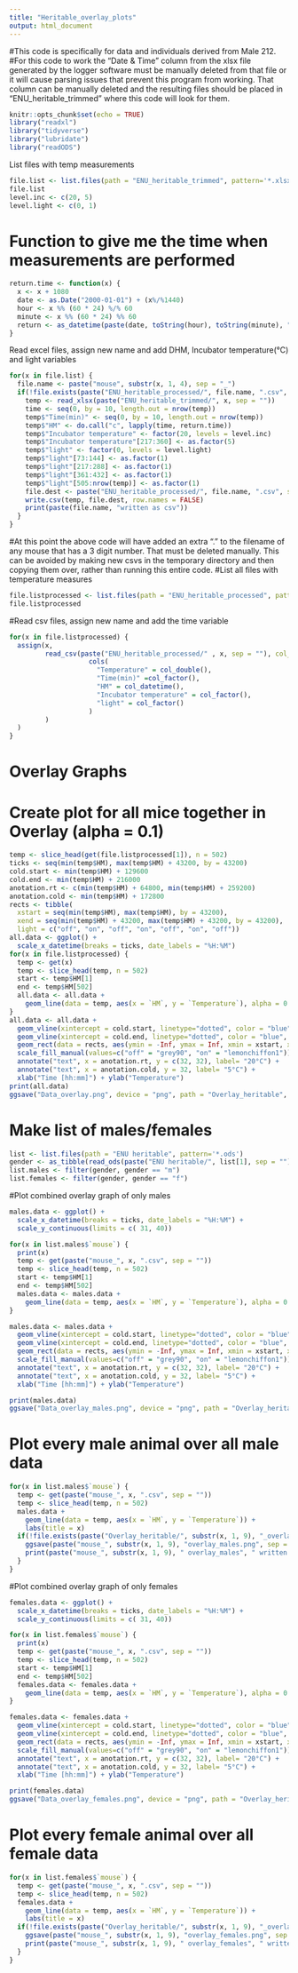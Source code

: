 ```yaml
---
title: "Heritable_overlay_plots"
output: html_document
---
```


#This code is specifically for data and individuals derived from Male 212.
#For this code to work the "Date & Time" column from the xlsx file generated by the logger software must be manually deleted from that file or it will cause parsing issues that prevent this program from working. That column can be manually deleted and the resulting files should be placed in "ENU_heritable_trimmed" where this code will look for them.

```r
knitr::opts_chunk$set(echo = TRUE)
library("readxl")
library("tidyverse")
library("lubridate")
library("readODS")
```

List files with temp measurements

```r
file.list <- list.files(path = "ENU_heritable_trimmed", pattern='*.xlsx')
file.list
level.inc <- c(20, 5)
level.light <- c(0, 1)
```

# Function to give me the time when measurements are performed

```r
return.time <- function(x) {
  x <- x + 1080
  date <- as.Date("2000-01-01") + (x%/%1440)
  hour <- x %% (60 * 24) %/% 60
  minute <- x %% (60 * 24) %% 60
  return <- as_datetime(paste(date, toString(hour), toString(minute), "0", sep = " "))
}
```


Read excel files, assign new name and add DHM, Incubator temperature(°C) and light variables

```r
for(x in file.list) {
  file.name <- paste("mouse", substr(x, 1, 4), sep = "_")
  if(!file.exists(paste("ENU_heritable_processed/", file.name, ".csv", sep = ""))){
    temp <- read_xlsx(paste("ENU_heritable_trimmed/", x, sep = ""))
    time <- seq(0, by = 10, length.out = nrow(temp))
    temp$"Time(min)" <- seq(0, by = 10, length.out = nrow(temp))
    temp$"HM" <- do.call("c", lapply(time, return.time))
    temp$"Incubator temperature" <- factor(20, levels = level.inc)
    temp$"Incubator temperature"[217:360] <- as.factor(5)
    temp$"light" <- factor(0, levels = level.light)
    temp$"light"[73:144] <- as.factor(1)
    temp$"light"[217:288] <- as.factor(1)
    temp$"light"[361:432] <- as.factor(1)
    temp$"light"[505:nrow(temp)] <- as.factor(1)
    file.dest <- paste("ENU_heritable_processed/", file.name, ".csv", sep = "")
    write.csv(temp, file.dest, row.names = FALSE)
    print(paste(file.name, "written as csv"))
  }
}
```
#At this point the above code will have added an extra "." to the filename of any mouse that has a 3 digit number. That must be deleted manually. This can be avoided by making new csvs in the temporary directory and then copying them over, rather than running this entire code.
#List all files with temperature measures

```r
file.listprocessed <- list.files(path = "ENU_heritable_processed", pattern='*.csv')
file.listprocessed
```

#Read csv files, assign new name and add the time variable

```r
for(x in file.listprocessed) {
  assign(x, 
         read_csv(paste("ENU_heritable_processed/" , x, sep = ""), col_types = 
                    cols(
                      "Temperature" = col_double(),
                      "Time(min)" =col_factor(),
                      "HM" = col_datetime(),
                      "Incubator temperature" = col_factor(),
                      "light" = col_factor()
                    )
         )
  )
}
```

# Overlay Graphs
# Create plot for all mice together in Overlay (alpha = 0.1)

```r
temp <- slice_head(get(file.listprocessed[1]), n = 502)
ticks <- seq(min(temp$HM), max(temp$HM) + 43200, by = 43200)
cold.start <- min(temp$HM) + 129600
cold.end <- min(temp$HM) + 216000
anotation.rt <- c(min(temp$HM) + 64800, min(temp$HM) + 259200)
anotation.cold <- min(temp$HM) + 172800
rects <- tibble(
  xstart = seq(min(temp$HM), max(temp$HM), by = 43200), 
  xend = seq(min(temp$HM) + 43200, max(temp$HM) + 43200, by = 43200),
  light = c("off", "on", "off", "on", "off", "on", "off"))
all.data <- ggplot() +
  scale_x_datetime(breaks = ticks, date_labels = "%H:%M")
for(x in file.listprocessed) {
  temp <- get(x)
  temp <- slice_head(temp, n = 502)
  start <- temp$HM[1]
  end <- temp$HM[502]
  all.data <- all.data +
    geom_line(data = temp, aes(x = `HM`, y = `Temperature`), alpha = 0.1)
}
all.data <- all.data +
  geom_vline(xintercept = cold.start, linetype="dotted", color = "blue", size = 1) +
  geom_vline(xintercept = cold.end, linetype="dotted", color = "blue", size = 1) +
  geom_rect(data = rects, aes(ymin = -Inf, ymax = Inf, xmin = xstart, xmax = xend, fill = light), alpha = 0.25) +
  scale_fill_manual(values=c("off" = "grey90", "on" = "lemonchiffon1")) +
  annotate("text", x = anotation.rt, y = c(32, 32), label= "20°C") + 
  annotate("text", x = anotation.cold, y = 32, label= "5°C") + 
  xlab("Time [hh:mm]") + ylab("Temperature")
print(all.data)
ggsave("Data_overlay.png", device = "png", path = "Overlay_heritable", width = 20, height = 10, units = "cm")
```

# Make list of males/females

```r
list <- list.files(path = "ENU heritable", pattern='*.ods')
gender <- as_tibble(read_ods(paste("ENU heritable/", list[1], sep = "")))
list.males <- filter(gender, gender == "m")
list.females <- filter(gender, gender == "f")
```

#Plot combined overlay graph of only males

```r
males.data <- ggplot() +
  scale_x_datetime(breaks = ticks, date_labels = "%H:%M") +
  scale_y_continuous(limits = c( 31, 40))

for(x in list.males$`mouse`) {
  print(x)
  temp <- get(paste("mouse_", x, ".csv", sep = ""))
  temp <- slice_head(temp, n = 502)
  start <- temp$HM[1]
  end <- temp$HM[502]
  males.data <- males.data +
    geom_line(data = temp, aes(x = `HM`, y = `Temperature`), alpha = 0.1)
}

males.data <- males.data +
  geom_vline(xintercept = cold.start, linetype="dotted", color = "blue", size = 1) +
  geom_vline(xintercept = cold.end, linetype="dotted", color = "blue", size = 1) +
  geom_rect(data = rects, aes(ymin = -Inf, ymax = Inf, xmin = xstart, xmax = xend, fill = light), alpha = 0.25) +
  scale_fill_manual(values=c("off" = "grey90", "on" = "lemonchiffon1")) +
  annotate("text", x = anotation.rt, y = c(32, 32), label= "20°C") + 
  annotate("text", x = anotation.cold, y = 32, label= "5°C") + 
  xlab("Time [hh:mm]") + ylab("Temperature")

print(males.data)
ggsave("Data_overlay_males.png", device = "png", path = "Overlay_heritable", width = 20, height = 10, units = "cm")

```

# Plot every male animal over all male data

```r
for(x in list.males$`mouse`) {
  temp <- get(paste("mouse_", x, ".csv", sep = ""))
  temp <- slice_head(temp, n = 502)
  males.data +
    geom_line(data = temp, aes(x = `HM`, y = `Temperature`)) +
    labs(title = x)
  if(!file.exists(paste("Overlay_heritable/", substr(x, 1, 9), "_overlay_males.png", sep = ""))) {
    ggsave(paste("mouse_", substr(x, 1, 9), "overlay_males.png", sep = "_"), device = "png", path = "Overlay_heritable", width = 20, height = 10, units = "cm")
    print(paste("mouse_", substr(x, 1, 9), " overlay_males", " written as png", sep = ""))
  }
}
```

#Plot combined overlay graph of only females

```r
females.data <- ggplot() +
  scale_x_datetime(breaks = ticks, date_labels = "%H:%M") +
  scale_y_continuous(limits = c( 31, 40))

for(x in list.females$`mouse`) {
  print(x)
  temp <- get(paste("mouse_", x, ".csv", sep = ""))
  temp <- slice_head(temp, n = 502)
  start <- temp$HM[1]
  end <- temp$HM[502]
  females.data <- females.data +
    geom_line(data = temp, aes(x = `HM`, y = `Temperature`), alpha = 0.1)
}

females.data <- females.data +
  geom_vline(xintercept = cold.start, linetype="dotted", color = "blue", size = 1) +
  geom_vline(xintercept = cold.end, linetype="dotted", color = "blue", size = 1) +
  geom_rect(data = rects, aes(ymin = -Inf, ymax = Inf, xmin = xstart, xmax = xend, fill = light), alpha = 0.25) +
  scale_fill_manual(values=c("off" = "grey90", "on" = "lemonchiffon1")) +
  annotate("text", x = anotation.rt, y = c(32, 32), label= "20°C") + 
  annotate("text", x = anotation.cold, y = 32, label= "5°C") + 
  xlab("Time [hh:mm]") + ylab("Temperature")

print(females.data)
ggsave("Data_overlay_females.png", device = "png", path = "Overlay_heritable", width = 20, height = 10, units = "cm")
```

#  Plot every female animal over all female data

```r
for(x in list.females$`mouse`) {
  temp <- get(paste("mouse_", x, ".csv", sep = ""))
  temp <- slice_head(temp, n = 502)
  females.data +
    geom_line(data = temp, aes(x = `HM`, y = `Temperature`)) +
    labs(title = x)
  if(!file.exists(paste("Overlay_heritable/", substr(x, 1, 9), "_overlay_males.png", sep = ""))) {
    ggsave(paste("mouse_", substr(x, 1, 9), "overlay_females.png", sep = "_"), device = "png", path = "Overlay_heritable", width = 20, height = 10, units = "cm")
    print(paste("mouse_", substr(x, 1, 9), " overlay_females", " written as png", sep = ""))
  }
}
```
